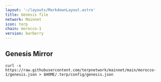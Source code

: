 ```yaml
---
layout: '~/layouts/MarkdownLayout.astro'
title: Genesis file
network: Mainnet
icon: terp
chain: morocco-1
version: barberry
---
```

## Genesis Mirror


```
curl -s https://raw.githubusercontent.com/terpnetwork/mainnet/main/morocco-1/genesis.json > $HOME/.terp/config/genesis.json
```
